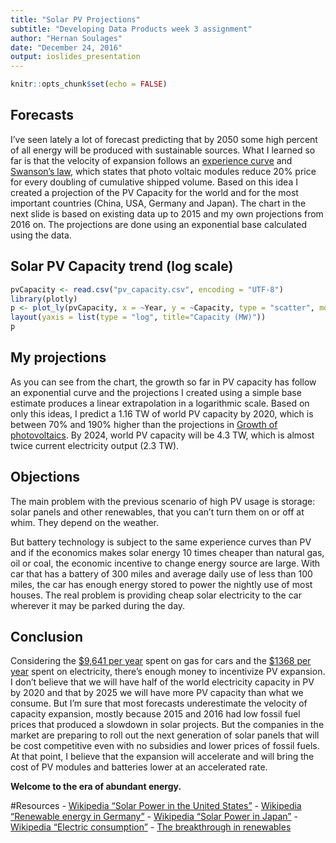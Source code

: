 ```yaml
---
title: "Solar PV Projections"
subtitle: "Developing Data Products week 3 assignment"
author: "Hernan Soulages"
date: "December 24, 2016"
output: ioslides_presentation
---
```


```r
knitr::opts_chunk$set(echo = FALSE)
```
## Forecasts
I've seen lately a lot of forecast predicting that by 2050 some high percent of all energy will be produced with sustainable sources. What I learned so far is that the velocity of expansion follows an [experience curve](http://www.economist.com/node/14298944) and [Swanson's law](https://en.wikipedia.org/wiki/Swanson's_law), which states that photo voltaic modules reduce 20% price for every doubling of cumulative shipped volume. Based on this idea I created a projection of the PV Capacity for the world and for the most important countries (China, USA, Germany and Japan). The chart in the next slide is based on existing data up to 2015 and my own projections from 2016 on. The projections are done using an exponential base calculated using the data.

## Solar PV Capacity trend (log scale)
```r
pvCapacity <- read.csv("pv_capacity.csv", encoding = "UTF-8")
library(plotly)
p <- plot_ly(pvCapacity, x = ~Year, y = ~Capacity, type = "scatter", mode="markers", color = ~Country, size=~Installed) %>%
layout(yaxis = list(type = "log", title="Capacity (MW)"))
p
```

## My projections
As you can see from the chart, the growth so far in PV capacity has follow an exponential curve and the projections I created using a simple base estimate produces a linear extrapolation in a logarithmic scale. Based on only this ideas, I predict a 1.16 TW of world PV capacity by 2020, which is between 70% and 190% higher than the projections in [Growth of photovoltaics](https://en.wikipedia.org/wiki/Growth_of_photovoltaics). By 2024, world PV capacity will be 4.3 TW, which is almost twice current electricity output (2.3 TW).

## Objections
The main problem with the previous scenario of high PV usage is storage: solar panels and other renewables, that you can't turn them on or off at whim. They depend on the weather. 

But battery technology is subject to the same experience curves than PV and if the economics makes solar energy 10 times cheaper than natural gas, oil or coal, the economic incentive to change energy source are large. With car that has a battery of 300 miles and average daily use of less than 100 miles, the car has enough energy stored to power the nightly use of most houses. The real problem is providing cheap solar electricity to the car wherever it may be parked during the day. 

## Conclusion
Considering the [$9,641 per year](http://www.investopedia.com/articles/pf/08/cost-car-ownership.asp) spent on gas for cars and the [$1368 per year](http://www.eia.gov/electricity/sales_revenue_price/pdf/table5_a.pdf) spent on electricity, there's enough money to incentivize PV expansion. I don't believe that we will have half of the world electricity capacity in PV by 2020 and that by 2025 we will have more PV capacity than what we consume. But I'm sure that most forecasts underestimate the velocity of capacity expansion, mostly because 2015 and 2016 had low fossil fuel prices that produced a slowdown in solar projects. But the companies in the market are preparing to roll out the next generation of solar panels that will be cost competitive even with no subsidies and lower prices of fossil fuels. At that point, I believe that the expansion will accelerate and will bring the cost of PV modules and batteries lower at an accelerated rate.

**Welcome to the era of abundant energy.**

#Resources
- [Wikipedia "Solar Power in the United States"](https://en.wikipedia.org/wiki/Solar_power_in_the_United_States)
- [Wikipedia "Renewable energy in Germany"](https://en.wikipedia.org/wiki/Renewable_energy_in_Germany)
- [Wikipedia "Solar Power in Japan"](https://en.wikipedia.org/wiki/Solar_power_in_Japan#PV_growth_of_installations)
- [Wikipedia "Electric consumption"](https://en.wikipedia.org/wiki/Electric_energy_consumption)
- [The breakthrough in renewables](https://www.youtube.com/watch?v=mmyrbKBZ6SU)
